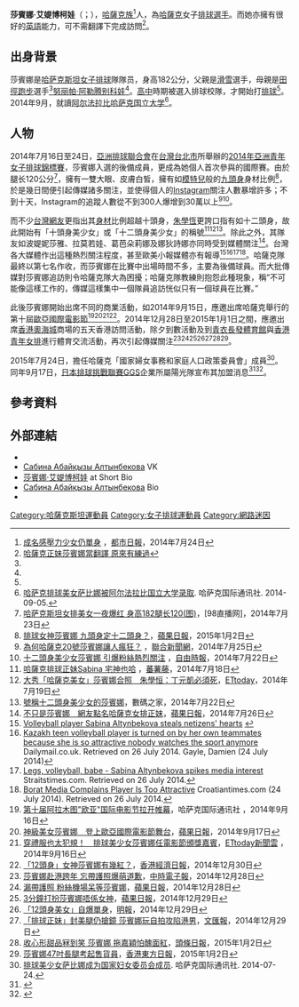 {{noteTA
|T=zh-tw:莎賓娜·艾媞博柯娃; zh-cn:萨宾娜·阿尔金别科娃;zh:萨比娜·阿勒腾别科娃;
|1=zh-tw:艾媞博柯娃; zh-cn:阿尔金别科娃;zh:阿勒腾别科娃;
|2=zh-tw:莎賓娜; zh-cn:萨宾娜;zh:萨比娜;
}}
{{Infobox 排球選手
| name         = 莎賓娜·艾媞博柯娃
| image        =
| imagesize    = 275
| fullname     = Саби́на Аба́евна Алтынбе́кова
| nickname     = 
| birth_date   = {{Birth date and age|1996|11|5}}
| birth_place  = {{KAZ}}[[阿克托別州|阿克托別州]][[阿克托比|阿克托比]]
| death_date   = 
| death_place  =  
| height       = {{height|m=1.82}}
| weight       = {{weight|pound=130}}
| spike        = 
| block        = 
| position     = 
| currentclub  = [[日本排球聯賽機構|日本排球挑戰聯賽]]
| team = GSS陽光
| currentnumber= 
| years        = 
| clubs        = 
| nationalyears= 
| nationalteam = {{flagicon|KAZ}} [[哈薩克國家女子排球隊|哈薩克]]
| medaltemplates=
}}
'''莎賓娜·艾媞博柯娃'''（{{lang-kk|'''Саби́на Аба́евна Алтынбе́кова'''}}；{{bd|1996年|11月5日|catIdx=莎}}），[[哈薩克族|哈薩克族]]<ref name="都市日報">[http://www.metrohk.com.hk/index.php?cmd=detail&id=237852 成名感壓力少女仍單身] {{Wayback|url=http://www.metrohk.com.hk/index.php?cmd=detail&id=237852 |date=20141006054051 }}，[[都市日報|都市日報]]，2014年7月24日</ref>人，為[[哈薩克|哈薩克]]女子[[排球|排球]][[選手|選手]]。而她亦擁有很好的[[英語|英語]]能力，可不需翻譯下完成訪問<ref>[https://archive.is/20140725000604/http://udn.com/NEWS/BREAKINGNEWS/BREAKINGNEWS7/8825219.shtml 哈薩克正妹莎賓娜當翻譯 原來有練過]</ref>。

==出身背景==
莎賓娜是[[哈萨克斯坦|哈萨克斯坦]][[女子|女子]][[排球|排球]]隊隊员，身高182公分，父親是[[滑雪|滑雪]]選手，母親是[[田徑|田徑]][[跑步|跑步]]選手<ref name="都市日報"/>[[努丽帕·阿勒腾别科娃|努丽帕·阿勒腾别科娃]]<ref name="inform.kz" />。[[高中|高中]]時期被選入排球校隊，才開始打[[排球|排球]]<ref name="都市日報"/>。2014年9月，就讀[[阿尔法拉比哈萨克国立大学|阿尔法拉比哈萨克国立大学]]<ref>[http://www.inform.kz/chn/article/2694108 哈萨克排球美女萨比娜被阿尔法拉比国立大学录取]. 哈萨克国际通讯社. 2014-09-05.</ref>。

==人物==
2014年7月16日至24日，[[亞洲排球聯合會|亞洲排球聯合會]]在[[台灣|台灣]][[台北市|台北市]]所舉辦的[[2014年亞洲青年女子排球錦標賽|2014年亞洲青年女子排球錦標賽]]，莎賓娜入選{{link-en|哈薩克國家女子排球隊|Kazakhstan women's national volleyball team|哈薩克國家女子排球隊}}的後備成員，更成為她個人首次參與的國際賽。由於腿长120公分<ref>[http://www.98db.com/a/tiyuzixun/zonghetiyu/20140723/5419.html 哈萨克斯坦女排美女一夜爆红 身高182腿长120(图)]，[98直播网]，2014年7月23日</ref>，擁有一雙大眼、皮膚白皙，擁有如[[模特兒|模特兒]]般的[[九頭身|九頭身]]身材比例<ref>[http://hk.apple.appledaily.com/entertainment/art/20150102/18988476 排球女神莎賓娜 九頭身定十二頭身？]，[[蘋果日報_(香港)|蘋果日報]]，2015年1月2日</ref>，於是幾日間便引起傳媒諸多關注，並使得個人的[[Instagram|Instagram]]關注人數暴增許多；不到十天，Instagram的追蹤人數從不到300人爆增到30萬以上<ref>[http://mag.udn.com/mag/news/storypage.jsp?f_ART_ID=526167 為何哈薩克20號莎賓娜讓人瘋狂？] {{Wayback|url=http://mag.udn.com/mag/news/storypage.jsp?f_ART_ID=526167 |date=20140726114246 }}，[[聯合新聞網|聯合新聞網]]，2014年7月25日</ref><ref>[http://news.ltn.com.tw/news/sports/breakingnews/1061790 十二頭身美少女莎賓娜 引爆粉絲熱烈關注] {{Wayback|url=http://news.ltn.com.tw/news/sports/breakingnews/1061790 |date=20141006061724 }}，[[自由時報|自由時報]]，2014年7月22日</ref>。

而不少[[台灣|台灣]][[網路用戶|網友]]更指出其[[身材|身材]]比例超越十頭身，[[朱學恆|朱學恆]]更誇口指有如十二頭身，故此開始有「十頭身美少女」或「十二頭身美少女」的稱號<ref>[http://msnews.n.yam.com/mkarticle.php?article=20140718018698 哈薩克排球正妹Sabina 宅神也哈] {{webarchive|url=https://web.archive.org/web/20150103133826/http://msnews.n.yam.com/mkarticle.php?article=20140718018698 |date=2015-01-03 }}，[[蕃薯藤|蕃薯藤]]，2014年7月18日</ref><ref>[http://www.ettoday.net/news/20140721/380517.htm 大秀「哈薩克美女」莎賓娜合照　朱學恒：丁元凱必須死]，[[ETtoday|ETtoday]]，2014年7月19日</ref><ref>[http://bbs.mydigit.cn/read.php?tid=948589&fpage=2 號稱十二頭身美少女的莎賓娜]，數碼之家，2014年7月22日</ref>。除此之外，其隊友如波媞妮莎雅、拉莫若娃、葛芭朵莉娜及娜狄詩娜亦同時受到媒體關注<ref>[http://www.appledaily.com.tw/realtimenews/article/new/20140726/440370/ 不只是莎賓娜　網友點名哈薩克女排正妹]，[[蘋果日報_(台灣)|蘋果日報]]，2014年7月26日</ref>。台灣各大媒體作出這種熱烈關注程度，甚至歐美小報媒體亦有報導<ref>[http://news.asiaone.com/news/world/volleyball-player-sabina-altynbekova-steals-netizens-hearts Volleyball player Sabina Altynbekova steals netizens' hearts] {{Wayback|url=http://news.asiaone.com/news/world/volleyball-player-sabina-altynbekova-steals-netizens-hearts |date=20141006062104 }}</ref><ref>[http://www.dailymail.co.uk/news/article-2704625/Kazakh-teen-volleyball-player-turned-teammates-attractive-watches-sport-anymore.html Kazakh teen volleyball player is turned on by her own teammates because she is so attractive nobody watches the sport anymore] {{Wayback|url=http://www.dailymail.co.uk/news/article-2704625/Kazakh-teen-volleyball-player-turned-teammates-attractive-watches-sport-anymore.html |date=20141006062601 }} Dailymail.co.uk. Retrieved on 26 July 2014.   Gayle, Damien (24 July 2014)</ref><ref>[http://www.straitstimes.com/lifestyle/more-lifestyle-stories/story/legs-volleyball-babe-sabina-altynbekova-spikes-media-interest Legs, volleyball, babe - Sabina Altynbekova spikes media interest] {{Wayback|url=http://www.straitstimes.com/lifestyle/more-lifestyle-stories/story/legs-volleyball-babe-sabina-altynbekova-spikes-media-interest |date=20141006062820 }} Straitstimes.com. Retrieved on 26 July 2014.</ref><ref>[http://www.croatiantimes.com/news/Around_the_World/2014-07-24/36027/Borat_Media_Complains_Player_Is_Too_Attractive Borat Media Complains Player Is Too Attractive] {{Wayback|url=http://www.croatiantimes.com/news/Around_the_World/2014-07-24/36027/Borat_Media_Complains_Player_Is_Too_Attractive |date=20141006063242 }} Croatiantimes.com (24 July 2014). Retrieved on 26 July 2014.</ref>。哈薩克隊最終以第七名作收，而莎賓娜在比賽中出場時間不多，主要為後備球員。而大批傳媒對莎賓娜追訪則令哈薩克隊大為困擾；哈薩克隊教練則抱怨此種現象，稱“不可能像這樣工作的，傳媒這樣集中一個隊員追訪恍似只有一個球員在比賽。”

此後莎賓娜開始出席不同的商業活動，如2014年9月15日，應邀出席哈薩克舉行的第十屆[[歐亞國際電影節|歐亞國際電影節]]<ref>[http://www.inform.kz/chn/article/2697251 第十届阿拉木图"欧亚"国际电影节拉开帷幕]，哈萨克国际通讯社 ，2014年9月16日</ref><ref>[http://www.appledaily.com.tw/realtimenews/article/new/20140917/470925/ 神級美女莎賓娜　登上歐亞國際電影節舞台]，[[蘋果日報_(台灣)|蘋果日報]]，2014年9月17日</ref><ref>[http://www.ettoday.net/news/20140917/402179.htm 穿禮服也太犯規！　排球美少女莎賓娜任電影節頒獎嘉賓]，[[ETtoday新聞雲|ETtoday新聞雲]] ，2014年9月16日</ref><ref>[http://topick.hket.com/article/508337/?itc=10001&ref=ak8fs 「12頭身」女神莎賓娜有幾紅？]，[[香港經濟日報|香港經濟日報]]，2014年12月30日</ref>。2014年12月28日至2015年1月1日之間，應邀出席[[香港|香港]][[奧海城|奧海城]]商場的五天香港訪問活動，除夕到數活動及到[[青衣島|青衣]][[長發體育館|長發體育館]]與[[香港排球總會|香港青年女排]]進行體育交流活動，再次引起傳媒關注<ref>[http://www.chinatimes.com/realtimenews/20141228003117-260408 莎賓娜赴港跨年 忘帶護照爆萌道歉]，[[中時電子報|中時電子報]]，2014年12月28日</ref><ref>[http://hk.apple.appledaily.com/sports/art/20141228/18983376 漏帶護照 粉絲機場呆等莎賓娜]，[[蘋果日報_(香港)|蘋果日報]]，2014年12月28日</ref><ref>[http://hk.apple.nextmedia.com/sports/art/20141229/18984331 3分鐘打扮莎賓娜唔係女神]，[[蘋果日報_(香港)|蘋果日報]]，2014年12月29日</ref><ref>[http://ol.mingpao.com/cfm/star5.cfm?File=20141229/saa01/mba1.txt莎賓娜無興趣做明星 「12頭身美女」自爆單身]，[[明報|明報]]，2014年12月29日</ref><ref>[http://paper.wenweipo.com/2014/12/29/SP1412290019.htm 「排球正妹」封美腿仍搶鏡 莎賓娜玩自拍攻陷港男]，[[文匯報_(香港)|文匯報]]，2014年12月29日</ref><ref>[http://hd.stheadline.com/ent/ent_content.asp?track=news&contid=183670&srctype=g 收心形甜品冧到笑 莎賓娜 拖嘉穎怕醜面紅]，[[頭條日報|頭條日報]]，2015年1月2日</ref><ref>[http://orientaldaily.on.cc/cnt/sport/20150102/00286_001.html 莎賓娜47吋長腿考起售貨員]，[[香港東方日報|香港東方日報]]，2015年1月2日</ref>。

2015年7月24日，擔任哈薩克「國家婦女事務和家庭人口政策委員會」成員<ref>[http://www.inform.kz/chn/article/2799937 排球美少女萨比娜成为国家妇女委员会成员]. 哈萨克国际通讯社. 2014-07-24.<!--{{Sinaweibo post|3542488302|CsBP2h9SL|排球美少女萨比娜成为哈萨克斯坦国家妇女委员会成员|欧亚风景线|2015-07-24||zh-cn}}--></ref>。同年9月17日，[[日本排球聯賽機構|日本排球挑戰聯賽]]GGS企業所屬陽光隊宣布其加盟消息<ref>{{cite web|url=http://www.greensupport.co.jp/top_volleyball/index.html|script-title=ja:ニュース&トピック|website={{lang|ja|グリーン・サポート・システムズ株式会社}}|accessdate=2015-09-18|language=ja}}</ref><ref name="inform.kz">{{cite news |url=http://www.inform.kz/chn/article/2820820 |title=哈萨克排球美少女萨比娜加盟日本球队（组图）|publisher=[[哈萨克国际通讯社|哈萨克国际通讯社]] |date=2014-09-22 |language=zh-hans }}</ref>。

==參考資料==
{{Reflist|2}}

==外部連結==
*{{Instagram|altynbekova_20|莎賓娜}}
* [http://vk.com/altynbekova11 Сабина Абайқызы Алтынбекова] VK
* [http://short-biography.com/sports/sabina-altynbekova.htm 莎賓娜·艾媞博柯娃] at Short Bio
* [http://articlebio.com/sabina-altynbekova Сабина Абайқызы Алтынбекова] Bio
* {{Youtube |id=trpcAGaYiW0}}

{{DEFAULTSORT:Алтынбекова, Сабина}}

[[Category:哈薩克斯坦運動員|Category:哈薩克斯坦運動員]]
[[Category:女子排球運動員|Category:女子排球運動員]]
[[Category:網路迷因|Category:網路迷因]]